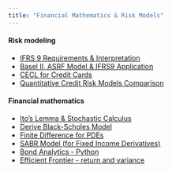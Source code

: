 ```yaml
---
title: "Financial Mathematics & Risk Models"
---
```


#### Risk modeling

 
* [IFRS 9 Requirements & Interpretation](IFRS9.html) 
* [Basel II, ASRF Model & IFRS9 Application](ASRF.html)  
* [CECL for Credit Cards](CECL_LOC.html) 
* [Quantitative Credit Risk Models Comparison](CreditRiskModels.html)  


#### Financial mathematics

* [Ito's Lemma & Stochastic Calculus](ItoLemma.html) 
* [Derive Black-Scholes Model](BSM.html)  
* [Finite Difference for PDEs](FiniteDifferencesPDE.html) 
* [SABR Model (for Fixed Income Derivatives)](SABR.html) 
* [Bond Analytics - Python](BondAnalytics.html) 
* [Efficient Frontier - return and variance](EfficientFrontier.html)    


